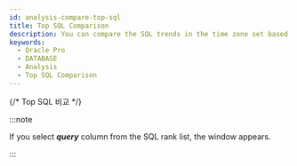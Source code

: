```yaml
---
id: analysis-compare-top-sql
title: Top SQL Comparison
description: You can compare the SQL trends in the time zone set based on a specific date and check their fluctuations.
keywords:
  - Oracle Pro
  - DATABASE
  - Analysis
  - Top SQL Comparison
---
```


{/* Top SQL 비교 */}

<CompareTopSQL />

:::note

If you select ***query*** column from the SQL rank list, the <Cmdname sid="TTL06224" className="uitext" /> window appears.

:::
